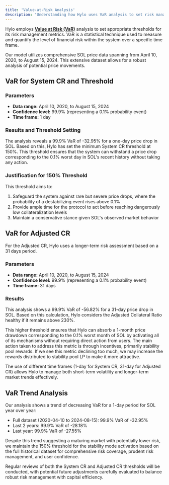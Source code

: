 ```yaml
---
title: 'Value-at-Risk Analysis'
description: 'Understanding how Hylo uses VaR analysis to set risk management thresholds'
---
```



Hylo employs [**Value at Risk (VaR)**](https://www.investopedia.com/terms/v/var.asp) analysis to set appropriate thresholds for its risk management metrics. VaR is a statistical technique used to measure and quantify the level of financial risk within the system over a specific time frame.

Our model utilizes comprehensive SOL price data spanning from April 10, 2020, to August 15, 2024. This extensive dataset allows for a robust analysis of potential price movements.

## VaR for System CR and Threshold

### Parameters

* **Data range:** April 10, 2020, to August 15, 2024
* **Confidence level:** 99.9% (representing a 0.1% probability event)
* **Time frame:** 1 day

### Results and Threshold Setting

The analysis reveals a 99.9% VaR of -32.95% for a one-day price drop in SOL. Based on this, Hylo has set the minimum System CR threshold at 150%. This threshold ensures that the system can withstand a price drop corresponding to the 0.1% worst day in SOL&apos;s recent history without taking any action.

### Justification for 150% Threshold

This threshold aims to:

1. Safeguard the system against rare but severe price drops, where the probability of a destabilizing event rises above 0.1%
2. Provide ample time for the protocol to act before reaching dangerously low collateralization levels
3. Maintain a conservative stance given SOL&apos;s observed market behavior

## VaR for Adjusted CR

For the Adjusted CR, Hylo uses a longer-term risk assessment based on a 31 days period.

### Parameters

* **Data range:** April 10, 2020, to August 15, 2024
* **Confidence level:** 99.9% (representing a 0.1% probability event)
* **Time frame:** 31 days

### Results

This analysis shows a 99.9% VaR of -56.82% for a 31-day price drop in SOL. Based on this calculation, Hylo considers the Adjusted Collateral Ratio healthy if it remains above 230%.

This higher threshold ensures that Hylo can absorb a 1-month price drawdown corresponding to the 0.1% worst month of SOL by activating all of its mechanisms without requiring direct action from users. The main action taken to address this metric is through incentives, primarily stability pool rewards. If we see this metric declining too much, we may increase the rewards distributed to stability pool LP to make it more attractive.

The use of different time frames (1-day for System CR, 31-day for Adjusted CR) allows Hylo to manage both short-term volatility and longer-term market trends effectively.

## VaR Trend Analysis

Our analysis shows a trend of decreasing VaR for a 1-day period for SOL year over year:

* Full dataset (2020-04-10 to 2024-08-15): 99.9% VaR of -32.95%
* Last 2 years: 99.9% VaR of -28.18%
* Last year: 99.9% VaR of -27.55%

Despite this trend suggesting a maturing market with potentially lower risk, we maintain the 150% threshold for the stability mode activation based on the full historical dataset for comprehensive risk coverage, prudent risk management, and user confidence.

Regular reviews of both the System CR and Adjusted CR thresholds will be conducted, with potential future adjustments carefully evaluated to balance robust risk management with capital efficiency.